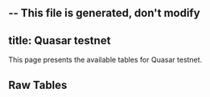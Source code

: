 -- This file is generated, don't modify
---
title: Quasar testnet
---



This page presents the available tables for Quasar testnet.


## Raw Tables
<Table data={json} tag="raw_table"/>
    


    
